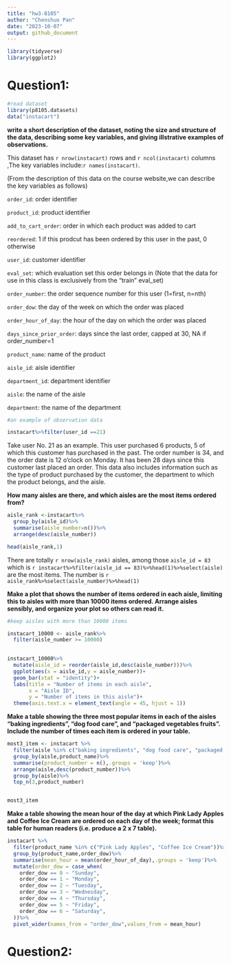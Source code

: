 ```yaml
---
title: "hw3-8105"
author: "Chenshuo Pan"
date: "2023-10-07"
output: github_document
---
```


```r
library(tidyverse)
library(ggplot2)
```



# Question1:

```r
#read dataset
library(p8105.datasets)
data("instacart")
```

**write a short description of the dataset, noting the size and structure of the data, describing some key variables, and giving illstrative examples of observations.**

This dataset has `r nrow(instacart)` rows and `r ncol(instacart)` columns ,The key variables include:`r names(instacart)`.

(From the description of this data on the course website,we can describe the key variables as follows)

`order_id`: order identifier

`product_id`: product identifier

`add_to_cart_order`: order in which each product was added to cart

`reordered`: 1 if this prodcut has been ordered by this user in the past, 0 otherwise

`user_id`: customer identifier

`eval_set`: which evaluation set this order belongs in (Note that the data for use in this class is exclusively from the “train” eval_set)

`order_number`: the order sequence number for this user (1=first, n=nth)

`order_dow`: the day of the week on which the order was placed

`order_hour_of_day`: the hour of the day on which the order was placed

`days_since_prior_order`: days since the last order, capped at 30, NA if order_number=1

`product_name`: name of the product

`aisle_id`: aisle identifier

`department_id`: department identifier

`aisle`: the name of the aisle

`department`: the name of the department


```r
#an example of observation data

instacart%>%filter(user_id ==21)
```

Take user No. 21 as an example. This user purchased 6 products, 5 of which this customer has purchased in the past. The order number is 34, and the order date is 12 o'clock on Monday. It has been 28 days since this customer last placed an order. This data also includes information such as the type of product purchased by the customer, the department to which the product belongs, and the aisle.



**How many aisles are there, and which aisles are the most items ordered from?**

```r
aisle_rank <-instacart%>%
  group_by(aisle_id)%>%
  summarise(aisle_number=n())%>%
  arrange(desc(aisle_number))

head(aisle_rank,1)
```


There are totally `r nrow(aisle_rank)` aisles, among those `aisle_id = 83` which is `r instacart%>%filter(aisle_id == 83)%>%head(1)%>%select(aisle) ` are the most items. The number is `r aisle_rank%>%select(aisle_number)%>%head(1)` 



**Make a plot that shows the number of items ordered in each aisle, limiting this to aisles with more than 10000 items ordered. Arrange aisles sensibly, and organize your plot so others can read it.**

```r
#keep aisles with more than 10000 items

instacart_10000 <- aisle_rank%>%
  filter(aisle_number >= 10000)

  
instacart_10000%>%
  mutate(aisle_id = reorder(aisle_id,desc(aisle_number)))%>%
  ggplot(aes(x = aisle_id,y = aisle_number))+
  geom_bar(stat = "identity")+
  labs(title = "Number of items in each aisle",
       x = "Aisle ID",
       y = "Number of items in this aisle")+
  theme(axis.text.x = element_text(angle = 45, hjust = 1))
```




**Make a table showing the three most popular items in each of the aisles “baking ingredients”, “dog food care”, and “packaged vegetables fruits”. Include the number of times each item is ordered in your table.**

```r
most3_item <- instacart %>%
  filter(aisle %in% c("baking ingredients", "dog food care", "packaged vegetables fruits"))%>%
  group_by(aisle,product_name)%>%
  summarise(product_number = n(),.groups = 'keep')%>%
  arrange(aisle,desc(product_number))%>%
  group_by(aisle)%>%
  top_n(3,product_number)


most3_item
```



**Make a table showing the mean hour of the day at which Pink Lady Apples and Coffee Ice Cream are ordered on each day of the week; format this table for human readers (i.e. produce a 2 x 7 table).**

```r
instacart %>%
  filter(product_name %in% c("Pink Lady Apples", "Coffee Ice Cream"))%>%
  group_by(product_name,order_dow)%>%
  summarise(mean_hour = mean(order_hour_of_day),.groups = 'keep')%>%
  mutate(order_dow = case_when(
    order_dow == 0 ~ "Sunday",
    order_dow == 1 ~ "Monday",
    order_dow == 2 ~ "Tuesday",
    order_dow == 3 ~ "Wednesday",
    order_dow == 4 ~ "Thursday",
    order_dow == 5 ~ "Friday",
    order_dow == 6 ~ "Saturday",
  ))%>%
  pivot_wider(names_from = "order_dow",values_from = mean_hour)
```




# Question2:








